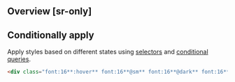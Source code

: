 ## Overview [sr-only]
<Overview/>

## Conditionally apply
Apply styles based on different states using [selectors](/docs/state-selectors) and [conditional queries](/docs/conditional-queries).
```html
<div class="font:16**:hover** font:16**@sm** font:16**@dark** font:16**@print**">…</div>
```

